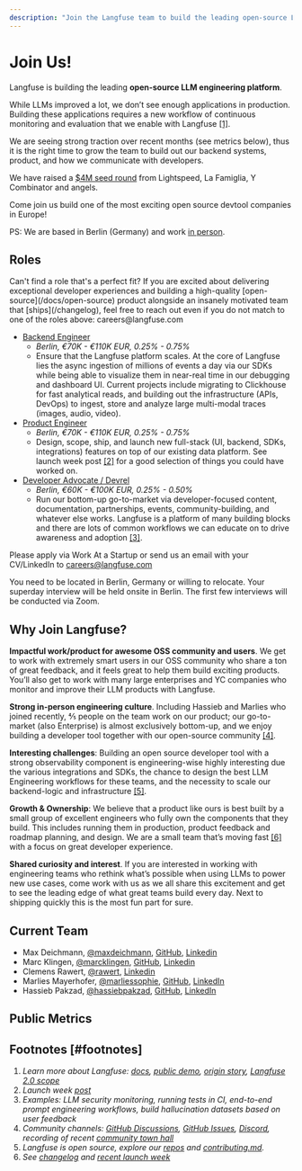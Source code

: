 ```yaml
---
description: "Join the Langfuse team to build the leading open-source LLM engineering platform"
---
```


# Join Us!

Langfuse is building the leading **open-source LLM engineering platform**.

While LLMs improved a lot, we don’t see enough applications in production. Building these applications requires a new workflow of continuous monitoring and evaluation that we enable with Langfuse [[1]](#footnotes).

We are seeing strong traction over recent months (see metrics below), thus it is the right time to grow the team to build out our backend systems, product, and how we communicate with developers.

We have raised a [$4M seed round](/blog/announcing-our-seed-round) from Lightspeed, La Famiglia, Y Combinator and angels.

Come join us build one of the most exciting open source devtool companies in Europe!

PS: We are based in Berlin (Germany) and work [in person](https://www.linkedin.com/posts/rawert_why-we-decided-to-build-langfuse-in-person-activity-7150905769528385536-yuqi).

## Roles

<Callout type="info">
  Can't find a role that's a perfect fit? If you are excited about delivering
  exceptional developer experiences and building a high-quality
  [open-source](/docs/open-source) product alongside an insanely motivated team
  that [ships](/changelog), feel free to reach out even if you do not match to
  one of the roles above: careers@langfuse.com
</Callout>

- [Backend Engineer](https://www.ycombinator.com/companies/langfuse/jobs/mnrdwla-backend-engineer)
  - _Berlin, €70K - €110K EUR, 0.25% - 0.75%_
  - Ensure that the Langfuse platform scales. At the core of Langfuse lies the async ingestion of millions of events a day via our SDKs while being able to visualize them in near-real time in our debugging and dashboard UI. Current projects include migrating to Clickhouse for fast analytical reads, and building out the infrastructure (APIs, DevOps) to ingest, store and analyze large multi-modal traces (images, audio, video).
- [Product Engineer](https://www.ycombinator.com/companies/langfuse/jobs/aAvmoFB-product-engineer)
  - _Berlin, €70K - €110K EUR, 0.25% - 0.75%_
  - Design, scope, ship, and launch new full-stack (UI, backend, SDKs, integrations) features on top of our existing data platform. See launch week post [[2]](#footnotes) for a good selection of things you could have worked on.
- [Developer Advocate / Devrel](https://www.ycombinator.com/companies/langfuse/jobs/uHysbKH-developer-advocate-devrel)
  - _Berlin, €60K - €100K EUR, 0.25% - 0.50%_
  - Run our bottom-up go-to-market via developer-focused content, documentation, partnerships, events, community-building, and whatever else works. Langfuse is a platform of many building blocks and there are lots of common workflows we can educate on to drive awareness and adoption [[3]](#footnotes).

Please apply via Work At a Startup or send us an email with your CV/LinkedIn to careers@langfuse.com

You need to be located in Berlin, Germany or willing to relocate. Your superday interview will be held onsite in Berlin. The first few interviews will be conducted via Zoom.

## Why Join Langfuse?

**Impactful work/product for awesome OSS community and users**. We get to work with extremely smart users in our OSS community who share a ton of great feedback, and it feels great to help them build exciting products. You’ll also get to work with many large enterprises and YC companies who monitor and improve their LLM products with Langfuse.

**Strong in-person engineering culture**. Including Hassieb and Marlies who joined recently, ⅘ people on the team work on our product; our go-to-market (also Enterprise) is almost exclusively bottom-up, and we enjoy building a developer tool together with our open-source community [[4]](#footnotes).

**Interesting challenges**: Building an open source developer tool with a strong observability component is engineering-wise highly interesting due the various integrations and SDKs, the chance to design the best LLM Engineering workflows for these teams, and the necessity to scale our backend-logic and infrastructure [[5]](#footnotes).

**Growth & Ownership**: We believe that a product like ours is best built by a small group of excellent engineers who fully own the components that they build. This includes running them in production, product feedback and roadmap planning, and design. We are a small team that’s moving fast [[6]](#footnotes) with a focus on great developer experience.

**Shared curiosity and interest**. If you are interested in working with engineering teams who rethink what’s possible when using LLMs to power new use cases, come work with us as we all share this excitement and get to see the leading edge of what great teams build every day. Next to shipping quickly this is the most fun part for sure.

## Current Team

- Max Deichmann, [@maxdeichmann](https://x.com/maxdeichmann), [GitHub](https://github.com/maxdeichmann), [Linkedin](https://www.linkedin.com/in/maxdeichmann/)
- Marc Klingen, [@marcklingen](https://x.com/marcklingen), [GitHub](https://github.com/marcklingen), [Linkedin](https://www.linkedin.com/in/marcklingen/)
- Clemens Rawert, [@rawert](https://x.com/rawert), [Linkedin](https://www.linkedin.com/in/rawert/)
- Marlies Mayerhofer, [@marliessophie](https://x.com/marliessophie), [GitHub](https://github.com/marliessophie), [LinkedIn](https://www.linkedin.com/in/marlies-mayerhofer/)
- Hassieb Pakzad, [@hassiebpakzad](https://x.com/hassiebpakzad), [GitHub](https://github.com/hassiebp), [LinkedIn](https://www.linkedin.com/in/hassieb/)

## Public Metrics


<PublicMetrics />

## Footnotes [#footnotes]

1. _Learn more about Langfuse: [docs](https://langfuse.com/docs), [public demo](https://langfuse.com/demo), [origin story](https://langfuse.com/blog/announcing-our-seed-round), [Langfuse 2.0 scope](https://langfuse.com/blog/2024-04-introducing-langfuse-2.0)_
2. _Launch week [post](https://langfuse.com/blog/launch-week-1)_
3. _Examples: LLM security monitoring, running tests in CI, end-to-end prompt engineering workflows, build hallucination datasets based on user feedback_
4. _Community channels: [GitHub Discussions](https://github.com/orgs/langfuse/discussions), [GitHub Issues](https://github.com/langfuse/langfuse/issues), [Discord](https://langfuse.com/discord), recording of recent [community town hall](https://www.youtube.com/watch?v=WGERHcRnBYQ)_
5. _Langfuse is open source, explore our [repos](https://github.com/langfuse) and [contributing.md](https://github.com/langfuse/langfuse/blob/main/CONTRIBUTING.md)._
6. _See [changelog](https://langfuse.com/changelog) and [recent launch week](https://langfuse.com/blog/launch-week-1)_
